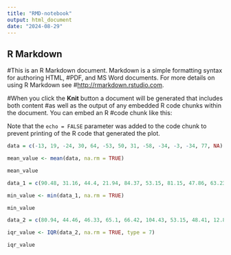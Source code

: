 ---
title: "RMD-notebook"
output: html_document
date: "2024-08-29"
---

## R Markdown

#This is an R Markdown document. Markdown is a simple formatting syntax for authoring HTML, #PDF, and MS Word documents. For more details on using R Markdown see #<http://rmarkdown.rstudio.com>.

#When you click the **Knit** button a document will be generated that includes both content #as well as the output of any embedded R code chunks within the document. You can embed an R #code chunk like this:

Note that the `echo = FALSE` parameter was added to the code chunk to prevent printing of the R code that generated the plot.

```{r}
data = c(-13, 19, -24, 30, 64, -53, 50, 31, -58, -34, -3, -34, 77, NA)

mean_value <- mean(data, na.rm = TRUE)

mean_value
```

```{r}
data_1 = c(90.48, 31.16, 44.4, 21.94, 84.37, 53.15, 81.15, 47.86, 63.23, 46.75, 102.73)

min_value <- min(data_1, na.rm = TRUE)

min_value
```

```{r}
data_2 = c(80.94, 44.46, 46.33, 65.1, 66.42, 104.43, 53.15, 48.41, 12.88, 51.1, 43.03, 40.3, 33.71, 55.1, 22.17)

iqr_value <- IQR(data_2, na.rm = TRUE, type = 7)

iqr_value
```

